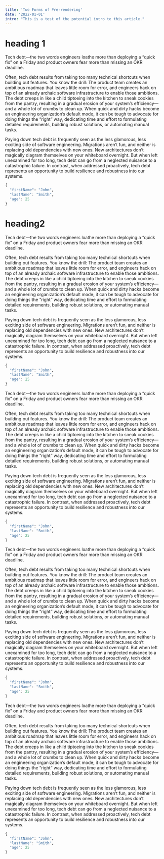 ```yaml
---
title: 'Two Forms of Pre-rendering'
date: '2022-01-01'
intro: "This is a test of the potential intro to this article."
---
```


# heading 1

Tech debt—the two words engineers loathe more than deploying a “quick fix” on a Friday and product owners fear more than missing an OKR deadline.

Often, tech debt results from taking too many technical shortcuts when building out features. You know the drill: The product team creates an ambitious roadmap that leaves little room for error, and engineers hack on top of an already archaic software infrastructure to enable those ambitions. The debt creeps in like a child tiptoeing into the kitchen to sneak cookies from the pantry, resulting in a gradual erosion of your system’s efficiency—and a whole lot of crumbs to clean up. When quick and dirty hacks become an engineering organization’s default mode, it can be tough to advocate for doing things the “right” way, dedicating time and effort to formulating detailed requirements, building robust solutions, or automating manual tasks.

Paying down tech debt is frequently seen as the less glamorous, less exciting side of software engineering. Migrations aren’t fun, and neither is replacing old dependencies with new ones. New architectures don’t magically diagram themselves on your whiteboard overnight. But when left unexamined for too long, tech debt can go from a neglected nuisance to a catastrophic failure. In contrast, when addressed proactively, tech debt represents an opportunity to build resilience and robustness into our systems.

```python
{
  "firstName": "John",
  "lastName": "Smith",
  "age": 25
}
```

# heading2

Tech debt—the two words engineers loathe more than deploying a “quick fix” on a Friday and product owners fear more than missing an OKR deadline.

Often, tech debt results from taking too many technical shortcuts when building out features. You know the drill: The product team creates an ambitious roadmap that leaves little room for error, and engineers hack on top of an already archaic software infrastructure to enable those ambitions. The debt creeps in like a child tiptoeing into the kitchen to sneak cookies from the pantry, resulting in a gradual erosion of your system’s efficiency—and a whole lot of crumbs to clean up. When quick and dirty hacks become an engineering organization’s default mode, it can be tough to advocate for doing things the “right” way, dedicating time and effort to formulating detailed requirements, building robust solutions, or automating manual tasks.

Paying down tech debt is frequently seen as the less glamorous, less exciting side of software engineering. Migrations aren’t fun, and neither is replacing old dependencies with new ones. New architectures don’t magically diagram themselves on your whiteboard overnight. But when left unexamined for too long, tech debt can go from a neglected nuisance to a catastrophic failure. In contrast, when addressed proactively, tech debt represents an opportunity to build resilience and robustness into our systems.

```python
{
  "firstName": "John",
  "lastName": "Smith",
  "age": 25
}
```

Tech debt—the two words engineers loathe more than deploying a “quick fix” on a Friday and product owners fear more than missing an OKR deadline.

Often, tech debt results from taking too many technical shortcuts when building out features. You know the drill: The product team creates an ambitious roadmap that leaves little room for error, and engineers hack on top of an already archaic software infrastructure to enable those ambitions. The debt creeps in like a child tiptoeing into the kitchen to sneak cookies from the pantry, resulting in a gradual erosion of your system’s efficiency—and a whole lot of crumbs to clean up. When quick and dirty hacks become an engineering organization’s default mode, it can be tough to advocate for doing things the “right” way, dedicating time and effort to formulating detailed requirements, building robust solutions, or automating manual tasks.

Paying down tech debt is frequently seen as the less glamorous, less exciting side of software engineering. Migrations aren’t fun, and neither is replacing old dependencies with new ones. New architectures don’t magically diagram themselves on your whiteboard overnight. But when left unexamined for too long, tech debt can go from a neglected nuisance to a catastrophic failure. In contrast, when addressed proactively, tech debt represents an opportunity to build resilience and robustness into our systems.

```python
{
  "firstName": "John",
  "lastName": "Smith",
  "age": 25
}
```

Tech debt—the two words engineers loathe more than deploying a “quick fix” on a Friday and product owners fear more than missing an OKR deadline.

Often, tech debt results from taking too many technical shortcuts when building out features. You know the drill: The product team creates an ambitious roadmap that leaves little room for error, and engineers hack on top of an already archaic software infrastructure to enable those ambitions. The debt creeps in like a child tiptoeing into the kitchen to sneak cookies from the pantry, resulting in a gradual erosion of your system’s efficiency—and a whole lot of crumbs to clean up. When quick and dirty hacks become an engineering organization’s default mode, it can be tough to advocate for doing things the “right” way, dedicating time and effort to formulating detailed requirements, building robust solutions, or automating manual tasks.

Paying down tech debt is frequently seen as the less glamorous, less exciting side of software engineering. Migrations aren’t fun, and neither is replacing old dependencies with new ones. New architectures don’t magically diagram themselves on your whiteboard overnight. But when left unexamined for too long, tech debt can go from a neglected nuisance to a catastrophic failure. In contrast, when addressed proactively, tech debt represents an opportunity to build resilience and robustness into our systems.

```python
{
  "firstName": "John",
  "lastName": "Smith",
  "age": 25
}
```

Tech debt—the two words engineers loathe more than deploying a “quick fix” on a Friday and product owners fear more than missing an OKR deadline.

Often, tech debt results from taking too many technical shortcuts when building out features. You know the drill: The product team creates an ambitious roadmap that leaves little room for error, and engineers hack on top of an already archaic software infrastructure to enable those ambitions. The debt creeps in like a child tiptoeing into the kitchen to sneak cookies from the pantry, resulting in a gradual erosion of your system’s efficiency—and a whole lot of crumbs to clean up. When quick and dirty hacks become an engineering organization’s default mode, it can be tough to advocate for doing things the “right” way, dedicating time and effort to formulating detailed requirements, building robust solutions, or automating manual tasks.

Paying down tech debt is frequently seen as the less glamorous, less exciting side of software engineering. Migrations aren’t fun, and neither is replacing old dependencies with new ones. New architectures don’t magically diagram themselves on your whiteboard overnight. But when left unexamined for too long, tech debt can go from a neglected nuisance to a catastrophic failure. In contrast, when addressed proactively, tech debt represents an opportunity to build resilience and robustness into our systems.

```python
{
  "firstName": "John",
  "lastName": "Smith",
  "age": 25
}
```
